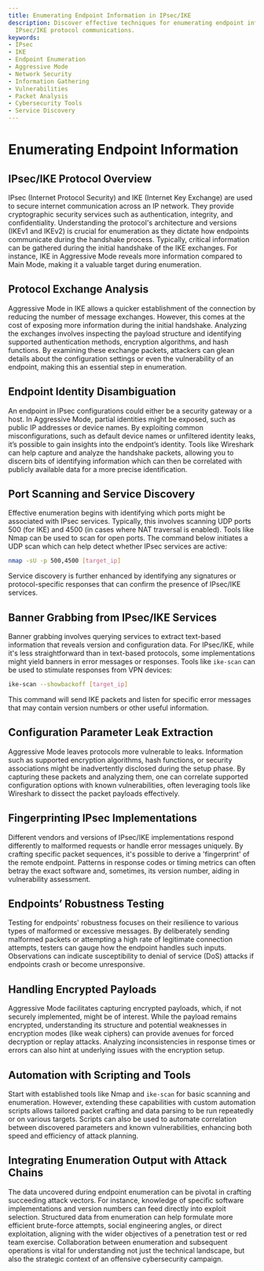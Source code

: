 ```yaml
---
title: Enumerating Endpoint Information in IPsec/IKE
description: Discover effective techniques for enumerating endpoint information in
  IPsec/IKE protocol communications.
keywords:
- IPsec
- IKE
- Endpoint Enumeration
- Aggressive Mode
- Network Security
- Information Gathering
- Vulnerabilities
- Packet Analysis
- Cybersecurity Tools
- Service Discovery
---
```


# Enumerating Endpoint Information

## IPsec/IKE Protocol Overview

IPsec (Internet Protocol Security) and IKE (Internet Key Exchange) are used to secure internet communication across an IP network. They provide cryptographic security services such as authentication, integrity, and confidentiality. Understanding the protocol's architecture and versions (IKEv1 and IKEv2) is crucial for enumeration as they dictate how endpoints communicate during the handshake process. Typically, critical information can be gathered during the initial handshake of the IKE exchanges. For instance, IKE in Aggressive Mode reveals more information compared to Main Mode, making it a valuable target during enumeration.

## Protocol Exchange Analysis

Aggressive Mode in IKE allows a quicker establishment of the connection by reducing the number of message exchanges. However, this comes at the cost of exposing more information during the initial handshake. Analyzing the exchanges involves inspecting the payload structure and identifying supported authentication methods, encryption algorithms, and hash functions. By examining these exchange packets, attackers can glean details about the configuration settings or even the vulnerability of an endpoint, making this an essential step in enumeration.

## Endpoint Identity Disambiguation

An endpoint in IPsec configurations could either be a security gateway or a host. In Aggressive Mode, partial identities might be exposed, such as public IP addresses or device names. By exploiting common misconfigurations, such as default device names or unfiltered identity leaks, it’s possible to gain insights into the endpoint’s identity. Tools like Wireshark can help capture and analyze the handshake packets, allowing you to discern bits of identifying information which can then be correlated with publicly available data for a more precise identification.

## Port Scanning and Service Discovery

Effective enumeration begins with identifying which ports might be associated with IPsec services. Typically, this involves scanning UDP ports 500 (for IKE) and 4500 (in cases where NAT traversal is enabled). Tools like Nmap can be used to scan for open ports. The command below initiates a UDP scan which can help detect whether IPsec services are active:

```bash
nmap -sU -p 500,4500 [target_ip]
```

Service discovery is further enhanced by identifying any signatures or protocol-specific responses that can confirm the presence of IPsec/IKE services.

## Banner Grabbing from IPsec/IKE Services

Banner grabbing involves querying services to extract text-based information that reveals version and configuration data. For IPsec/IKE, while it's less straightforward than in text-based protocols, some implementations might yield banners in error messages or responses. Tools like `ike-scan` can be used to stimulate responses from VPN devices:

```bash
ike-scan --showbackoff [target_ip]
```

This command will send IKE packets and listen for specific error messages that may contain version numbers or other useful information.

## Configuration Parameter Leak Extraction

Aggressive Mode leaves protocols more vulnerable to leaks. Information such as supported encryption algorithms, hash functions, or security associations might be inadvertently disclosed during the setup phase. By capturing these packets and analyzing them, one can correlate supported configuration options with known vulnerabilities, often leveraging tools like Wireshark to dissect the packet payloads effectively.

## Fingerprinting IPsec Implementations

Different vendors and versions of IPsec/IKE implementations respond differently to malformed requests or handle error messages uniquely. By crafting specific packet sequences, it's possible to derive a 'fingerprint' of the remote endpoint. Patterns in response codes or timing metrics can often betray the exact software and, sometimes, its version number, aiding in vulnerability assessment.

## Endpoints’ Robustness Testing

Testing for endpoints' robustness focuses on their resilience to various types of malformed or excessive messages. By deliberately sending malformed packets or attempting a high rate of legitimate connection attempts, testers can gauge how the endpoint handles such inputs. Observations can indicate susceptibility to denial of service (DoS) attacks if endpoints crash or become unresponsive.

## Handling Encrypted Payloads

Aggressive Mode facilitates capturing encrypted payloads, which, if not securely implemented, might be of interest. While the payload remains encrypted, understanding its structure and potential weaknesses in encryption modes (like weak ciphers) can provide avenues for forced decryption or replay attacks. Analyzing inconsistencies in response times or errors can also hint at underlying issues with the encryption setup.

## Automation with Scripting and Tools

Start with established tools like Nmap and `ike-scan` for basic scanning and enumeration. However, extending these capabilities with custom automation scripts allows tailored packet crafting and data parsing to be run repeatedly or on various targets. Scripts can also be used to automate correlation between discovered parameters and known vulnerabilities, enhancing both speed and efficiency of attack planning.

## Integrating Enumeration Output with Attack Chains

The data uncovered during endpoint enumeration can be pivotal in crafting succeeding attack vectors. For instance, knowledge of specific software implementations and version numbers can feed directly into exploit selection. Structured data from enumeration can help formulate more efficient brute-force attempts, social engineering angles, or direct exploitation, aligning with the wider objectives of a penetration test or red team exercise. Collaboration between enumeration and subsequent operations is vital for understanding not just the technical landscape, but also the strategic context of an offensive cybersecurity campaign.